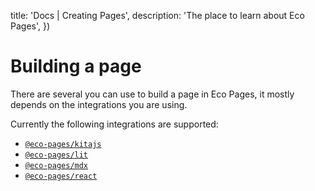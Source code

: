 

  title: 'Docs | Creating Pages',
  description: 'The place to learn about Eco Pages',
})

# Building a page

There are several you can use to build a page in Eco Pages, it mostly depends on the integrations you are using.

Currently the following integrations are supported:

- [`@eco-pages/kitajs`](/docs/integrations/kitajs)
- [`@eco-pages/lit`](/docs/integrations/lit)
- [`@eco-pages/mdx`](/docs/integrations/mdx)
- [`@eco-pages/react`](/docs/integrations/react)